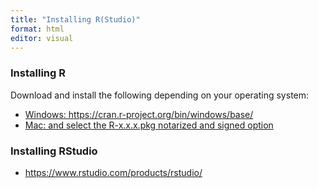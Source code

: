 ```yaml
---
title: "Installing R(Studio)"
format: html
editor: visual
---
```


### Installing R

Download and install the following depending on your operating system:

-   <a href="https://cran.r-project.org/bin/windows/base/" target="_blank">Windows: https://cran.r-project.org/bin/windows/base/</a>
-   <a href="https://cran.r-project.org/bin/macosx/" target="_blank">Mac: and select the R-x.x.x.pkg notarized and signed option</a>

### Installing RStudio

-   <a href="https://www.rstudio.com/products/rstudio/" target="_blank">https://www.rstudio.com/products/rstudio/</a>

    </li>

    ```{=html}
    <!--
      https://www.anaconda.com/products/distribution
    -->
    ```
